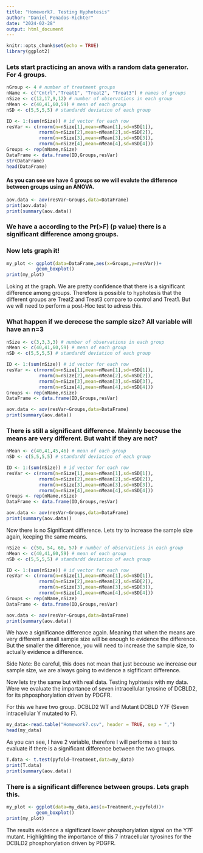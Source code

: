 ```yaml
---
title: "Homework7. Testing Hyphotesis"
author: "Daniel Penados-Richter"
date: "2024-02-28"
output: html_document
---
```


```r
knitr::opts_chunk$set(echo = TRUE)
library(ggplot2)
```

 

### Lets start practicing an anova with a random data generator. For 4 groups. 

```r
nGroup <- 4 # number of treatment groups
nName <- c("Cntrl","Treat1", "Treat2", "Treat3") # names of groups
nSize <- c(12,17,9,12) # number of observations in each group
nMean <- c(40,41,60,59) # mean of each group
nSD <- c(5,5,5,5) # standardd deviation of each group

ID <- 1:(sum(nSize)) # id vector for each row
resVar <- c(rnorm(n=nSize[1],mean=nMean[1],sd=nSD[1]),
            rnorm(n=nSize[2],mean=nMean[2],sd=nSD[2]),
            rnorm(n=nSize[3],mean=nMean[3],sd=nSD[3]),
            rnorm(n=nSize[4],mean=nMean[4],sd=nSD[4]))
Groups <- rep(nName,nSize)
DataFrame <- data.frame(ID,Groups,resVar)
str(DataFrame)
head(DataFrame)
```

#### As you can see we have 4 groups so we will evalute the difference between groups using an ANOVA.

```r

aov.data <- aov(resVar~Groups,data=DataFrame)
print(aov.data)
print(summary(aov.data))

```

### We have a according to the Pr(>F) (p value) there is a significant difference among groups. 

### Now lets graph it!

```r
my_plot <- ggplot(data=DataFrame,aes(x=Groups,y=resVar))+
           geom_boxplot()
print(my_plot)

```
Loking at the graph. We are pretty confidence that there is a significant difference among groups. Therefore is possible to hyphotesis that the different groups are Treat2 and Treat3 compare to control and Treat1. But we will need to perform a post-Hoc test to adress this. 


### What happen if we derecese the sample size? All variable will have an n=3

```r

nSize <- c(3,3,3,3) # number of observations in each group
nMean <- c(40,41,60,59) # mean of each group
nSD <- c(5,5,5,5) # standardd deviation of each group

ID <- 1:(sum(nSize)) # id vector for each row
resVar <- c(rnorm(n=nSize[1],mean=nMean[1],sd=nSD[1]),
            rnorm(n=nSize[2],mean=nMean[2],sd=nSD[2]),
            rnorm(n=nSize[3],mean=nMean[3],sd=nSD[3]),
            rnorm(n=nSize[4],mean=nMean[4],sd=nSD[4]))
Groups <- rep(nName,nSize)
DataFrame <- data.frame(ID,Groups,resVar)

aov.data <- aov(resVar~Groups,data=DataFrame)
print(summary(aov.data))

```

### There is still a significant difference. Mainnly becouse the means are very different. But waht if they are not? 

```r
nMean <- c(40,41,45,46) # mean of each group
nSD <- c(5,5,5,5) # standardd deviation of each group

ID <- 1:(sum(nSize)) # id vector for each row
resVar <- c(rnorm(n=nSize[1],mean=nMean[1],sd=nSD[1]),
            rnorm(n=nSize[2],mean=nMean[2],sd=nSD[2]),
            rnorm(n=nSize[3],mean=nMean[3],sd=nSD[3]),
            rnorm(n=nSize[4],mean=nMean[4],sd=nSD[4]))
Groups <- rep(nName,nSize)
DataFrame <- data.frame(ID,Groups,resVar)

aov.data <- aov(resVar~Groups,data=DataFrame)
print(summary(aov.data))

```
Now there is no Significant difference. Lets try to increase the sample size again, keeping the same means. 


```r

nSize <- c(50, 54, 60, 57) # number of observations in each group
nMean <- c(40,41,60,59) # mean of each group
nSD <- c(5,5,5,5) # standardd deviation of each group

ID <- 1:(sum(nSize)) # id vector for each row
resVar <- c(rnorm(n=nSize[1],mean=nMean[1],sd=nSD[1]),
            rnorm(n=nSize[2],mean=nMean[2],sd=nSD[2]),
            rnorm(n=nSize[3],mean=nMean[3],sd=nSD[3]),
            rnorm(n=nSize[4],mean=nMean[4],sd=nSD[4]))
Groups <- rep(nName,nSize)
DataFrame <- data.frame(ID,Groups,resVar)

aov.data <- aov(resVar~Groups,data=DataFrame)
print(summary(aov.data))

```

We have a significance difference again. Meaning that when the means are very different a small sample size will be enough to evidence the difference. But the smaller the difference, you will need to increase the sample size, to actually evidence a difference. 

Side Note: Be careful, this does not mean that just becouse we increase our sample size, we are always going to evidence a sigfificant difference. 

Now lets try the same but with real data. 
Testing hyphtesis with my data. Were we evaluate the importance of seven intracellular tyrosine of DCBLD2, for its phposphorylation driven by PDGFR. 

For this we have two group. DCBLD2 WT and Mutant DCBLD Y7F (Seven intracellular Y mutated to F).

```r
my_data<-read.table("Homework7.csv", header = TRUE, sep = ",")
head(my_data)
```
As you can see, I have 2 variable, therefore I will performe a t test to evaluate if there is a significant difference between the two groups. 

```r
T.data <- t.test(pyfold~Treatment,data=my_data)
print(T.data)
print(summary(aov.data))
```
### There is a significant difference between groups. Lets graph this. 

```r
my_plot <- ggplot(data=my_data,aes(x=Treatment,y=pyfold))+
           geom_boxplot()
print(my_plot)


```


The results evidence a significant lower phosphorylation signal on the Y7F mutant. Highlighting the importance of this 7 intracellular tyrosines for the DCBLD2 phosphorylation driven by PDGFR. 
